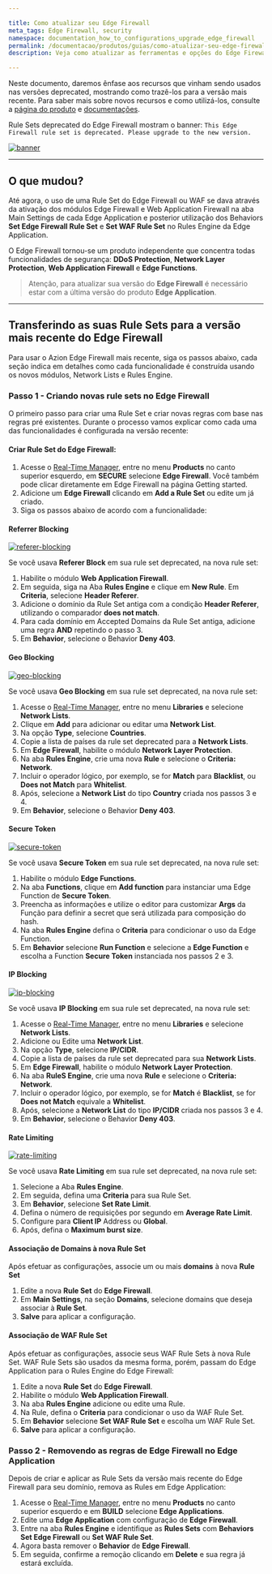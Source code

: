 ```yaml
---

title: Como atualizar seu Edge Firewall
meta_tags: Edge Firewall, security
namespace: documentation_how_to_configurations_upgrade_edge_firewall
permalink: /documentacao/produtos/guias/como-atualizar-seu-edge-firewall/
description: Veja como atualizar as ferramentas e opções do Edge Firewall

---
```


Neste documento, daremos ênfase aos recursos que vinham sendo usados nas versões deprecated, mostrando como trazê-los para a versão mais recente. Para saber mais sobre novos recursos e como utilizá-los, consulte a [página do produto](https://www.azion.com/pt-br/produtos/edge-firewall/) e [documentações](https://www.azion.com/en/documentation/products/edge-firewall/).

Rule Sets deprecated do Edge Firewall mostram o banner: `This Edge Firewall rule set is deprecated. Please upgrade to the new version.`

[![banner](https://www.azion.com//static/images/docs/update-edge-firewall/banner.jpg)](https://www.azion.com//static/images/docs/update-edge-firewall/banner.jpg)


---

## O que mudou?

Até agora, o uso de uma Rule Set do Edge Firewall ou WAF se dava através da ativação dos módulos Edge Firewall e Web Application Firewall na aba Main Settings de cada Edge Application e posterior utilização dos Behaviors **Set Edge Firewall Rule Set** e **Set WAF Rule Set** no Rules Engine da Edge Application.

O Edge Firewall tornou-se um produto independente que concentra todas funcionalidades de segurança: **DDoS Protection**, **Network Layer Protection**, **Web Application Firewall** e **Edge Functions**.

> Atenção, para atualizar sua versão do **Edge Firewall** é necessário estar com a última versão do produto **Edge Application**.

---

## Transferindo as suas Rule Sets para a versão mais recente do Edge Firewall

Para usar o Azion Edge Firewall mais recente, siga os passos abaixo, cada seção indica em detalhes como cada funcionalidade é construída usando os novos módulos, Network Lists e Rules Engine.

### Passo 1 - Criando novas rule sets no Edge Firewall

O primeiro passo para criar uma Rule Set e criar novas regras com base nas regras pré existentes. Durante o processo vamos explicar como cada uma das funcionalidades é configurada na versão recente:

#### Criar Rule Set do Edge Firewall:

1. Acesse o [Real-Time Manager](https://manager.azion.com/), entre no menu **Products** no canto superior esquerdo, em **SECURE** selecione **Edge Firewall**. Você também pode clicar diretamente em Edge Firewall na página Getting started.
2. Adicione um **Edge Firewall** clicando em **Add a Rule Set** ou edite um já criado.
3. Siga os passos abaixo de acordo com a funcionalidade:

#### Referrer Blocking

[![referer-blocking](https://www.azion.com//static/images/docs/update-edge-firewall/referer-blocking.jpg)](https://www.azion.com//static/images/docs/update-edge-firewall/referer-blocking.jpg)

Se você usava **Referer Block** em sua rule set deprecated, na nova rule set:

1. Habilite o módulo **Web Application Firewall**.
2. Em seguida, siga na Aba **Rules Engine** e clique em **New Rule**. Em **Criteria**, selecione **Header Referer**.
3. Adicione o domínio da Rule Set antiga com a condição **Header Referer**, utilizando o comparador **does not match**.
4. Para cada domínio em Accepted Domains da Rule Set antiga, adicione uma regra **AND** repetindo o passo 3.
5. Em **Behavior**, selecione o Behavior **Deny 403**.

#### Geo Blocking

[![geo-blocking](https://www.azion.com//static/images/docs/update-edge-firewall/geo-blocking.jpg)](https://www.azion.com//static/images/docs/update-edge-firewall/geo-blocking.jpg)

Se você usava **Geo Blocking** em sua rule set deprecated, na nova rule set:

1. Acesse o [Real-Time Manager](https://manager.azion.com/), entre no menu **Libraries** e selecione **Network Lists**.
2. Clique em **Add** para adicionar ou editar uma **Network List**.
3. Na opção **Type**, selecione **Countries**.
4. Copie a lista de países da rule set deprecated para a **Network Lists**.
5. Em **Edge Firewall**, habilite o módulo **Network Layer Protection**.
6. Na aba **Rules Engine**, crie uma nova **Rule** e selecione o **Criteria: Network**.
7. Incluir o operador lógico, por exemplo, se for **Match** para **Blacklist**, ou **Does not Match** para **Whitelist**.
8. Após, selecione a **Network List** do tipo **Country** criada nos passos 3 e 4.
9. Em **Behavior**, selecione o Behavior **Deny 403**.

#### Secure Token

[![secure-token](https://www.azion.com//static/images/docs/update-edge-firewall/secure-token.jpg)](https://www.azion.com//static/images/docs/update-edge-firewall/secure-token.jpg)

Se você usava **Secure Token** em sua rule set deprecated, na nova rule set:

1. Habilite o módulo **Edge Functions**.
2. Na aba **Functions**, clique em **Add function** para instanciar uma Edge Function de **Secure Token**.
3. Preencha as informações e utilize o editor para customizar **Args** da Função para definir a secret que será utilizada para composição do hash.
4. Na aba **Rules Engine** defina o **Criteria** para condicionar o uso da Edge Function.
5. Em **Behavior** selecione **Run Function** e selecione a **Edge Function** e escolha a Function **Secure Token** instanciada nos passos 2 e 3.

#### IP Blocking

[![ip-blocking](https://www.azion.com//static/images/docs/update-edge-firewall/ip-blocking.jpg)](https://www.azion.com//static/images/docs/update-edge-firewall/ip-blocking.jpg)

Se você usava **IP Blocking** em sua rule set deprecated, na nova rule set:

1. Acesse o [Real-Time Manager](https://manager.azion.com/), entre no menu **Libraries** e selecione **Network Lists**.
2. Adicione ou Edite uma **Network List**.
3. Na opção **Type**, selecione **IP/CIDR**.
4. Copie a lista de países da rule set deprecated para sua **Network Lists**.
5. Em **Edge Firewall**, habilite o módulo **Network Layer Protection**.
6. Na aba **RuleS Engine**, crie uma nova **Rule** e selecione o **Criteria: Network**.
7. Incluir o operador lógico, por exemplo, se for **Match** é **Blacklist**, se for **Does not Match** equivale a **Whitelist**.
8. Após, selecione a **Network List** do tipo **IP/CIDR** criada nos passos 3 e 4.
9. Em **Behavior**, selecione o Behavior **Deny 403**.

#### Rate Limiting

[![rate-limiting](https://www.azion.com//static/images/docs/update-edge-firewall/rate-limiting.jpg)](https://www.azion.com//static/images/docs/update-edge-firewall/rate-limiting.jpg)

Se você usava **Rate Limiting** em sua rule set deprecated, na nova rule set:

1. Selecione a Aba **Rules Engine**.
2. Em seguida, defina uma **Criteria** para sua Rule Set.
3. Em **Behavior**, selecione **Set Rate Limit**.
4. Defina o número de requisições por segundo em **Average Rate Limit**.
5. Configure para **Client IP** Address ou **Global**.
6. Após, defina o **Maximum burst size**.

#### Associação de Domains à nova Rule Set

Após efetuar as configurações, associe um ou mais **domains** à nova **Rule Set**

1. Edite a nova **Rule Set** do **Edge Firewall**.
2. Em **Main Settings**, na seção **Domains**, selecione domains que deseja associar à **Rule Set**.
3. **Salve** para aplicar a configuração.

#### Associação de WAF Rule Set

Após efetuar as configurações, associe seus WAF Rule Sets à nova Rule Set. WAF Rule Sets são usados da mesma forma, porém, passam do Edge Application para o Rules Engine do Edge Firewall:

1. Edite a nova **Rule Set** do **Edge Firewall**.
2. Habilite o módulo **Web Application Firewall**.
3. Na aba **Rules Engine** adicione ou edite uma Rule.
4. Na Rule, defina o **Criteria** para condicionar o uso da WAF Rule Set.
5. Em **Behavior** selecione **Set WAF Rule Set** e escolha um WAF Rule Set.
6. **Salve** para aplicar a configuração.

### Passo 2 - Removendo as regras de Edge Firewall no Edge Application

Depois de criar e aplicar as Rule Sets da versão mais recente do Edge Firewall para seu domínio, remova as Rules em Edge Application:

1. Acesse o [Real-Time Manager](https://manager.azion.com/),  entre no menu **Products** no canto superior esquerdo e em **BUILD** selecione **Edge Applications**.
2. Edite uma **Edge Application** com configuração de **Edge Firewall**.
3. Entre na aba **Rules Engine** e identifique as **Rules Sets** com **Behaviors Set Edge Firewall** ou **Set WAF Rule Set**.
4. Agora basta remover o **Behavior** de **Edge Firewall**.
5. Em seguida, confirme a remoção clicando em **Delete** e sua regra já estará excluída.

